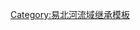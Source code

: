 {{PSaale}}<includeonly>[[Category:萨勒河支流|{{PAGENAME}}]]</includeonly><noinclude>[[Category:易北河流域继承模板]]</noinclude>